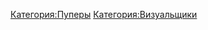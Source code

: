 {{Инфобокс для пуперов
|title2=- ̗̀Youneska ̖́-
|другие_ники=
|image3=[[Файл:Youneska.png|thumb]]
|сферы_творчества=RYTP
|год_начала=2016 г.
|image4=
|имя_фамилия=
|дата_рождения=
|место_проживания=
|ссылки=
*[https://www.youtube.com/channel/UC7dz9WLpNdhPDttzVONIX9Q канал]
*[https://www.youtube.com/channel/UCqhL5I6RJ_IWJx7tFWjZ3QA альт]
}}
[[Категория:Пуперы]]
[[Категория:Визуальщики]]